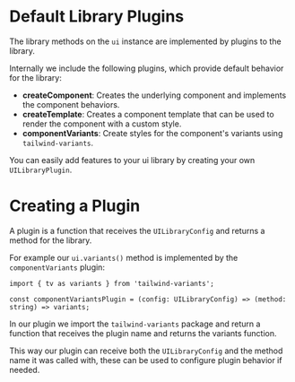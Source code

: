 
<Meta title='Internals/Library Plugins' />

# Default Library Plugins

The library methods on the `ui` instance are implemented by plugins to the library.

Internally we include the following plugins, which provide default behavior for the library:

- **createComponent**: Creates the underlying component and implements the component behaviors.
- **createTemplate**: Creates a component template that can be used to render the component with a custom style.
- **componentVariants**: Create styles for the component's variants using `tailwind-variants`.

You can easily add features to your ui library by creating your own `UILibraryPlugin`.

# Creating a Plugin

A plugin is a function that receives the `UILibraryConfig` and returns a method for the library.

For example our `ui.variants()` method is implemented by the `componentVariants` plugin:

```tsx
import { tv as variants } from 'tailwind-variants';

const componentVariantsPlugin = (config: UILibraryConfig) => (method: string) => variants;
```

In our plugin we import the `tailwind-variants` package and return a function that receives the plugin name and returns the variants function.

This way our plugin can receive both the `UILibraryConfig` and the method name it was called with, these can be used to configure plugin behavior if needed.